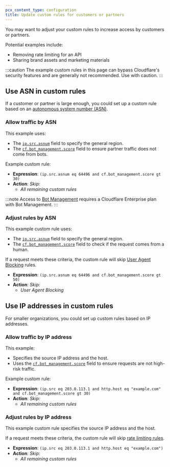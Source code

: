 ```yaml
---
pcx_content_type: configuration
title: Update custom rules for customers or partners
---
```


You may want to adjust your custom rules to increase access by customers or partners.

Potential examples include:

- Removing rate limiting for an API
- Sharing brand assets and marketing materials

:::caution
The example custom rules in this page can bypass Cloudflare's security features and are generally not recommended. Use with caution.
:::

## Use ASN in custom rules

If a customer or partner is large enough, you could set up a custom rule based on an [autonomous system number (ASN)](https://www.cloudflare.com/learning/network-layer/what-is-an-autonomous-system/).

### Allow traffic by ASN

This example uses:

- The [`ip.src.asnum`](/ruleset-engine/rules-language/fields/reference/ip.src.asnum/) field to specify the general region.
- The [`cf.bot_management.score`](/ruleset-engine/rules-language/fields/reference/cf.bot_management.score/) field to ensure partner traffic does not come from bots.

Example custom rule:

- **Expression**: `(ip.src.asnum eq 64496 and cf.bot_management.score gt 30)`
- **Action**: _Skip:_
  - _All remaining custom rules_

:::note
Access to [Bot Management](/bots/plans/bm-subscription/) requires a Cloudflare Enterprise plan with Bot Management.
:::

### Adjust rules by ASN

This example custom rule uses:

- The [`ip.src.asnum`](/ruleset-engine/rules-language/fields/reference/ip.src.asnum/) field to specify the general region.
- The [`cf.bot_management.score`](/ruleset-engine/rules-language/fields/reference/cf.bot_management.score/) field to check if the request comes from a human.

If a request meets these criteria, the custom rule will skip [User Agent Blocking](/waf/tools/user-agent-blocking/) rules.

- **Expression**: `(ip.src.asnum eq 64496 and cf.bot_management.score gt 50)`
- **Action**: _Skip:_
  - _User Agent Blocking_

## Use IP addresses in custom rules

For smaller organizations, you could set up custom rules based on IP addresses.

### Allow traffic by IP address

This example:

- Specifies the source IP address and the host.
- Uses the [`cf.bot_management.score`](/ruleset-engine/rules-language/fields/reference/cf.bot_management.score/) field to ensure requests are not high-risk traffic.

Example custom rule:

- **Expression**: `(ip.src eq 203.0.113.1 and http.host eq "example.com" and cf.bot_management.score gt 30)`
- **Action**: _Skip:_
  - _All remaining custom rules_

### Adjust rules by IP address

This example custom rule specifies the source IP address and the host.

If a request meets these criteria, the custom rule will skip [rate limiting rules](/waf/rate-limiting-rules/).

- **Expression**: `(ip.src eq 203.0.113.1 and http.host eq "example.com")`
- **Action**: _Skip:_
  - _All remaining custom rules_
